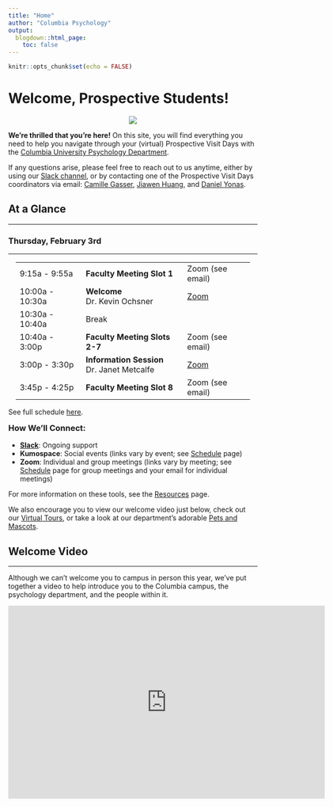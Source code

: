 ```yaml
---
title: "Home"
author: "Columbia Psychology"
output:
  blogdown::html_page:
    toc: false
---
```


```r
knitr::opts_chunk$set(echo = FALSE)
```

# Welcome, Prospective Students!

<div class="row">
<div class="col-md-2">
<p style="text-align:center;"><img src="/images/culogo.png"></p>
</div>
<div class="col-md-10">**We're thrilled that you're here!** On this site, you will find everything you need to help you navigate through your (virtual) Prospective Visit Days with the [Columbia University Psychology Department](https://psychology.columbia.edu/){target="_blank"}. 

If any questions arise, please feel free to reach out to us anytime, either by using our [Slack channel](https://join.slack.com/t/cu-prospectives-2022/shared_invite/zt-11arqkc7r-oclGLi3pWiVqVb4cssor1Q){target="_blank"}, or by contacting one of the Prospective Visit Days coordinators via email: [Camille  Gasser](mailto:cg3083@columbia.edu){target="_blank"}, [Jiawen Huang](mailto:jh4290@columbia.edu){target="_blank"}, and [Daniel Yonas](mailto:dy2415@columbia.edu){target="_blank"}.
</div>
</div>

## At a Glance

---

<div class="row">
<div class="col-md-8">
### Thursday, February 3rd

---

<div class="row" style="padding-left: 15px; padding-right: 15px;">
<table class="table table-striped">
<tr><td>9:15a - 9:55a</td><td><b>Faculty Meeting Slot 1</b></i><br></td><td>Zoom (see email)</td></tr>
<tr><td>10:00a - 10:30a</td><td><b>Welcome</b><br>Dr. Kevin Ochsner</td><td>[Zoom](https://columbiauniversity.zoom.us/j/93185084798?pwd=VkY5Tm1Fa0VSME1xUmMxSmp4TTNCUT09){target="_blank"}</td></tr>
<tr><td>10:30a - 10:40a</td><td>Break</td><td></td></tr>
<tr><td>10:40a - 3:00p</td><td><b>Faculty Meeting Slots 2-7</b></td><td>Zoom (see email)</td></tr>
<tr><td>3:00p - 3:30p</td><td><b>Information Session</b><br>Dr. Janet Metcalfe</td><td>[Zoom](https://columbiauniversity.zoom.us/j/99069021324?pwd=WjFWZXBKNWQ5Rld0M3RQQVVtem16Zz09){target="_blank"}</td></tr>
<tr><td>3:45p - 4:25p</td><td><b>Faculty Meeting Slot 8</b></td><td>Zoom (see email)</td></tr>
</table>
</div>
See full schedule [here](/schedule).
</div>
<div class="col-md-4">
<h3 style="padding-top: 0px; margin-top: 0;">How We'll Connect:</h3>
- **[Slack](https://join.slack.com/t/cu-prospectives-2022/shared_invite/zt-11arqkc7r-oclGLi3pWiVqVb4cssor1Q){target="_blank"}**: Ongoing support
- **Kumospace**: Social events (links vary by event; see [Schedule](/schedule) page)
- **Zoom**: Individual and group meetings (links vary by meeting; see [Schedule](/schedule) page for group meetings and your email for individual meetings)

For more information on these tools, see the [Resources](/resources) page.

We also encourage you to view our welcome video just below, check out our [Virtual Tours](/tour), or take a look at our department's adorable [Pets and Mascots](/schedule).

</div>
</div>

## Welcome Video

---

Although we can't welcome you to campus in person this year, we've put together a video to help introduce you to the Columbia campus, the psychology department, and the people within it.

<div class="video-container" style="margin-bottom:50px"><iframe width="640" height="390" src="https://www.youtube.com/embed/gMBROQDs6-w?modestbranding=1&showinfo=0&rel=0&theme=light&color=white" frameborder="0"></iframe></div>
